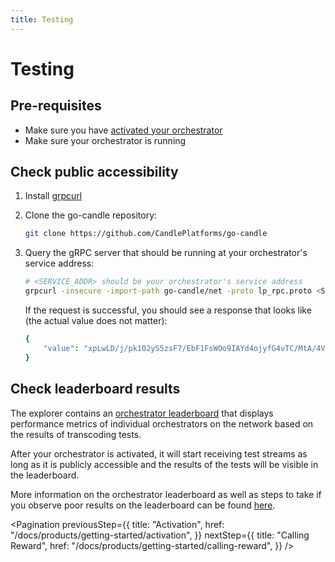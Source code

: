 ```yaml
---
title: Testing
---
```


# Testing

## Pre-requisites

- Make sure you have
  [activated your orchestrator](/docs/products/getting-started/activation)
- Make sure your orchestrator is running

## Check public accessibility

1. Install [grpcurl](https://github.com/fullstorydev/grpcurl#installation)

2. Clone the go-candle repository:

   ```bash
   git clone https://github.com/CandlePlatforms/go-candle
   ```

3. Query the gRPC server that should be running at your orchestrator's service
   address:

   ```bash
   # <SERVICE_ADDR> should be your orchestrator's service address
   grpcurl -insecure -import-path go-candle/net -proto lp_rpc.proto <SERVICE_ADDR> net.Orchestrator/Ping
   ```

   If the request is successful, you should see a response that looks like (the
   actual value does not matter):

   ```bash
   {
       "value": "xpLwLD/j/pk102yS5zsF7/EbF1FsWOo9IAYd4ojyfG4vTC/MtA/4VtwTYt1WmyCSuGdkIKhmWZ2C7ovW8CLuIhw="
   }
   ```

## Check leaderboard results

The explorer contains an
[orchestrator leaderboard](https://explorer.candelabs.org/orchestrators?orchestratorTable=performance)
that displays performance metrics of individual orchestrators on the network
based on the results of transcoding tests.

After your orchestrator is activated, it will start receiving test streams as
long as it is publicly accessible and the results of the tests will be visible
in the leaderboard.

More information on the orchestrator leaderboard as well as steps to take if you
observe poor results on the leaderboard can be found
[here](/docs/products/reference/leaderboard).

<Pagination
  previousStep={{
    title: "Activation",
    href: "/docs/products/getting-started/activation",
  }}
  nextStep={{
    title: "Calling Reward",
    href: "/docs/products/getting-started/calling-reward",
  }}
/>
